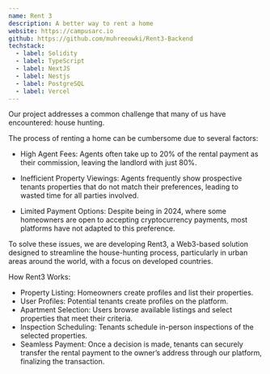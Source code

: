 ```yaml
---
name: Rent 3
description: A better way to rent a home
website: https://campusarc.io
github: https://github.com/muhreeowki/Rent3-Backend
techstack:
  - label: Solidity
  - label: TypeScript
  - label: NextJS
  - label: Nestjs
  - label: PostgreSQL
  - label: Vercel
---
```


Our project addresses a common challenge that many of us have encountered: house hunting.

The process of renting a home can be cumbersome due to several factors:

- High Agent Fees: Agents often take up to 20% of the rental payment as their commission, leaving the landlord with just 80%.

- Inefficient Property Viewings: Agents frequently show prospective tenants properties that do not match their preferences, leading to wasted time for all parties involved.

- Limited Payment Options: Despite being in 2024, where some homeowners are open to accepting cryptocurrency payments, most platforms have not adapted to this preference.

To solve these issues, we are developing Rent3, a Web3-based solution designed to streamline the house-hunting process, particularly in urban areas around the world, with a focus on developed countries.

How Rent3 Works:
* Property Listing: Homeowners create profiles and list their properties.
* User Profiles: Potential tenants create profiles on the platform.
* Apartment Selection: Users browse available listings and select properties that meet their criteria.
* Inspection Scheduling: Tenants schedule in-person inspections of the selected properties.
* Seamless Payment: Once a decision is made, tenants can securely transfer the rental payment to the owner’s address through our platform, finalizing the transaction.
